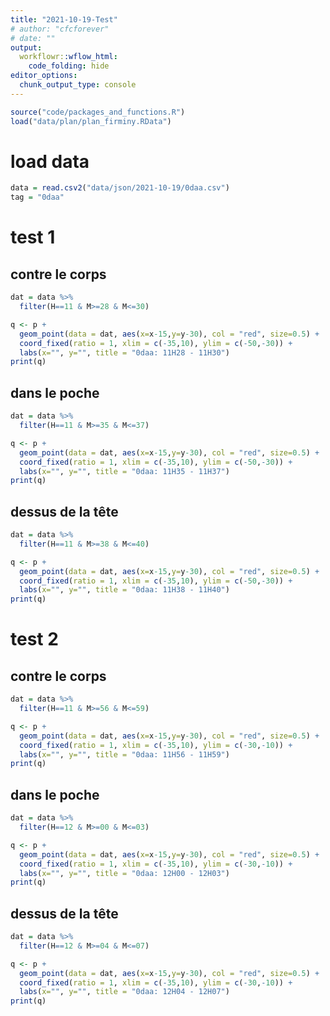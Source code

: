 ```yaml
---
title: "2021-10-19-Test"
# author: "cfcforever"
# date: ""
output: 
  workflowr::wflow_html:
    code_folding: hide
editor_options:
  chunk_output_type: console
---
```


```r
source("code/packages_and_functions.R")
load("data/plan/plan_firminy.RData")
```


# load data
```r
data = read.csv2("data/json/2021-10-19/0daa.csv")
tag = "0daa"
```

# test 1
## contre le corps
```r
dat = data %>%
  filter(H==11 & M>=28 & M<=30)

q <- p + 
  geom_point(data = dat, aes(x=x-15,y=y-30), col = "red", size=0.5) +
  coord_fixed(ratio = 1, xlim = c(-35,10), ylim = c(-50,-30)) + 
  labs(x="", y="", title = "0daa: 11H28 - 11H30")
print(q)
```

## dans le poche
```r
dat = data %>%
  filter(H==11 & M>=35 & M<=37)

q <- p + 
  geom_point(data = dat, aes(x=x-15,y=y-30), col = "red", size=0.5) +
  coord_fixed(ratio = 1, xlim = c(-35,10), ylim = c(-50,-30)) + 
  labs(x="", y="", title = "0daa: 11H35 - 11H37")
print(q)
```

## dessus de la tête
```r
dat = data %>%
  filter(H==11 & M>=38 & M<=40)

q <- p + 
  geom_point(data = dat, aes(x=x-15,y=y-30), col = "red", size=0.5) +
  coord_fixed(ratio = 1, xlim = c(-35,10), ylim = c(-50,-30)) + 
  labs(x="", y="", title = "0daa: 11H38 - 11H40")
print(q)
```



# test 2
## contre le corps
```r
dat = data %>%
  filter(H==11 & M>=56 & M<=59)

q <- p + 
  geom_point(data = dat, aes(x=x-15,y=y-30), col = "red", size=0.5) +
  coord_fixed(ratio = 1, xlim = c(-35,10), ylim = c(-30,-10)) + 
  labs(x="", y="", title = "0daa: 11H56 - 11H59")
print(q)
```

## dans le poche
```r
dat = data %>%
  filter(H==12 & M>=00 & M<=03)

q <- p + 
  geom_point(data = dat, aes(x=x-15,y=y-30), col = "red", size=0.5) +
  coord_fixed(ratio = 1, xlim = c(-35,10), ylim = c(-30,-10)) + 
  labs(x="", y="", title = "0daa: 12H00 - 12H03")
print(q)
```

## dessus de la tête
```r
dat = data %>%
  filter(H==12 & M>=04 & M<=07)

q <- p + 
  geom_point(data = dat, aes(x=x-15,y=y-30), col = "red", size=0.5) +
  coord_fixed(ratio = 1, xlim = c(-35,10), ylim = c(-30,-10)) + 
  labs(x="", y="", title = "0daa: 12H04 - 12H07")
print(q)
```

